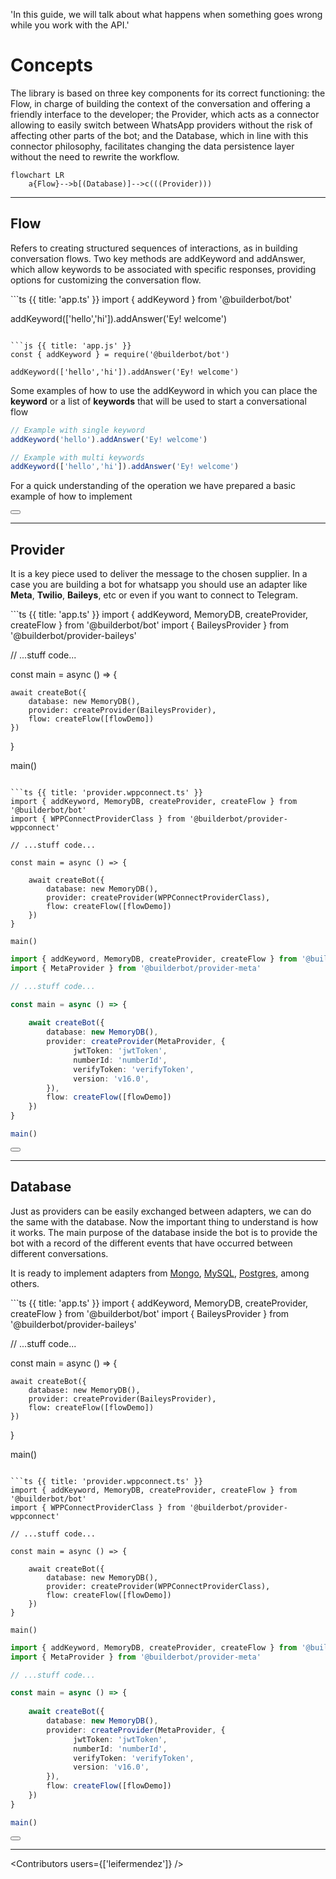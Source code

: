 
  'In this guide, we will talk about what happens when something goes wrong while you work with the API.'

# Concepts

The library is based on three key components for its correct functioning: the Flow, in charge of building the context of the conversation and offering a friendly interface to the developer; the Provider, which acts as a connector allowing to easily switch between WhatsApp providers without the risk of affecting other parts of the bot; and the Database, which in line with this connector philosophy, facilitates changing the data persistence layer without the need to rewrite the workflow.

```mermaid
flowchart LR
    a{Flow}-->b[(Database)]-->c(((Provider)))
```

---

## Flow

Refers to creating structured sequences of interactions, as in building conversation flows. Two key methods are addKeyword and addAnswer, which allow keywords to be associated with specific responses, providing options for customizing the conversation flow.

<CodeGroup>
```ts {{ title: 'app.ts' }}
import { addKeyword } from '@builderbot/bot'

addKeyword(['hello','hi']).addAnswer('Ey! welcome')
```

```js {{ title: 'app.js' }}
const { addKeyword } = require('@builderbot/bot') 

addKeyword(['hello','hi']).addAnswer('Ey! welcome')
```
</CodeGroup>



Some examples of how to use the addKeyword in which you can place the __keyword__ or a list of __keywords__ that will be used to start a conversational flow


```ts
// Example with single keyword
addKeyword('hello').addAnswer('Ey! welcome')

// Example with multi keywords
addKeyword(['hello','hi']).addAnswer('Ey! welcome')
```

For a quick understanding of the operation we have prepared a basic example of how to implement

<div className="not-prose aling-block">
  <Button
    href="/uses-cases"
    variant="text"
    arrow="right"
    children="View more examples"
  />
</div>

---

## Provider

It is a key piece used to deliver the message to the chosen supplier. In a case you are building a bot for whatsapp you should use an adapter like __Meta__, __Twilio__, __Baileys__, etc or even if you want to connect to Telegram.


<CodeGroup>
```ts {{ title: 'app.ts' }}
import { addKeyword, MemoryDB, createProvider, createFlow } from '@builderbot/bot'
import { BaileysProvider } from '@builderbot/provider-baileys'

// ...stuff code...

const main = async () => {
    
    await createBot({
        database: new MemoryDB(),
        provider: createProvider(BaileysProvider),
        flow: createFlow([flowDemo])
    })
}

main()
```

```ts {{ title: 'provider.wppconnect.ts' }}
import { addKeyword, MemoryDB, createProvider, createFlow } from '@builderbot/bot'
import { WPPConnectProviderClass } from '@builderbot/provider-wppconnect'

// ...stuff code...

const main = async () => {
    
    await createBot({
        database: new MemoryDB(),
        provider: createProvider(WPPConnectProviderClass),
        flow: createFlow([flowDemo])
    })
}

main()
```

```ts {{ title: 'provider.meta.ts' }}
import { addKeyword, MemoryDB, createProvider, createFlow } from '@builderbot/bot'
import { MetaProvider } from '@builderbot/provider-meta'

// ...stuff code...

const main = async () => {
    
    await createBot({
        database: new MemoryDB(),
        provider: createProvider(MetaProvider, {
              jwtToken: 'jwtToken',
              numberId: 'numberId',
              verifyToken: 'verifyToken',
              version: 'v16.0',
        }),
        flow: createFlow([flowDemo])
    })
}

main()
```
</CodeGroup>

<div className="not-prose aling-block">
  <Button
    href="/providers"
    variant="text"
    arrow="right"
    children="More information about the providers "
  />
</div>

---

## Database

Just as providers can be easily exchanged between adapters, we can do the same with the database. Now the important thing to understand is how it works. The main purpose of the database inside the bot is to provide the bot with a record of the different events that have occurred between different conversations.

It is ready to implement adapters from [Mongo](/databases#mongo), [MySQL](/databases#my-sql), [Postgres](/databases#postgres), among others.

<CodeGroup>
```ts {{ title: 'app.ts' }}
import { addKeyword, MemoryDB, createProvider, createFlow } from '@builderbot/bot'
import { BaileysProvider } from '@builderbot/provider-baileys'

// ...stuff code...

const main = async () => {
    
    await createBot({
        database: new MemoryDB(),
        provider: createProvider(BaileysProvider),
        flow: createFlow([flowDemo])
    })
}

main()
```

```ts {{ title: 'provider.wppconnect.ts' }}
import { addKeyword, MemoryDB, createProvider, createFlow } from '@builderbot/bot'
import { WPPConnectProviderClass } from '@builderbot/provider-wppconnect'

// ...stuff code...

const main = async () => {
    
    await createBot({
        database: new MemoryDB(),
        provider: createProvider(WPPConnectProviderClass),
        flow: createFlow([flowDemo])
    })
}

main()
```

```ts {{ title: 'provider.meta.ts' }}
import { addKeyword, MemoryDB, createProvider, createFlow } from '@builderbot/bot'
import { MetaProvider } from '@builderbot/provider-meta'

// ...stuff code...

const main = async () => {
    
    await createBot({
        database: new MemoryDB(),
        provider: createProvider(MetaProvider, {
              jwtToken: 'jwtToken',
              numberId: 'numberId',
              verifyToken: 'verifyToken',
              version: 'v16.0',
        }),
        flow: createFlow([flowDemo])
    })
}

main()
```
</CodeGroup>

<div className="not-prose aling-block">
  <Button
    href="/databases"
    variant="text"
    arrow="right"
    children="More information about the databases "
  />
</div>

----

<Guides />

<Resources />

<Contributors users={['leifermendez']} />